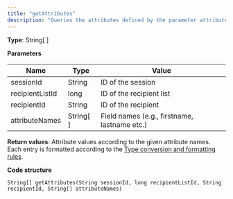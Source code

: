 ```yaml
---
title: "getAttributes"
description: "Queries the attributes defined by the parameter attributeNames in Optimizely Campaign."
---
```


**Type**: String\[ \]

**Parameters**

| Name            | Type        | Value                                        |
| --------------- | ----------- | -------------------------------------------- |
| sessionId       | String      | ID of the session                            |
| recipientListId | long        | ID of the recipient list                     |
| recipientId     | String      | ID of the recipient                          |
| attributeNames  | String\[ \] | Field names (e.g., firstname, lastname etc.) |

**Return values**: Attribute values according to the given attribute names. Each entry is formatted according to the [Type conversion and formatting rules](https://world.optimizely.com/documentation/developer-guides/campaign/SOAP-API/introduction-to-the-soap-api/soap-1-1-compatibility/#Type).

**Code structure**

`String[] getAttributes(String sessionId, long recipientListId, String recipientId, String[] attributeNames)
`